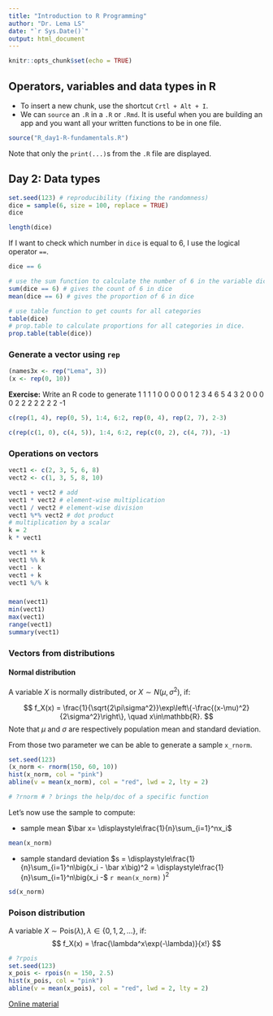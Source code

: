```yaml
---
title: "Introduction to R Programming"
author: "Dr. Lema LS"
date: "`r Sys.Date()`"
output: html_document
---
```


```r
knitr::opts_chunk$set(echo = TRUE)
```

## Operators, variables and data types in R
* To insert a new chunk, use the shortcut `Crtl + Alt + I`.
* We can `source` an `.R` in a `.R` or `.Rmd`. It is useful when you are building an app and you want all your written functions to be in one file.
```r
source("R_day1-R-fundamentals.R")
```

Note that only the `print(...)`s from the `.R` file are displayed.

## Day 2: Data types
```r
set.seed(123) # reproducibility (fixing the randomness)
dice = sample(6, size = 100, replace = TRUE)
dice

length(dice)
```

If I want to check which number in `dice` is equal to 6, I use the logical operator `==`.
```r
dice == 6

# use the sum function to calculate the number of 6 in the variable dice.
sum(dice == 6) # gives the count of 6 in dice
mean(dice == 6) # gives the proportion of 6 in dice

# use table function to get counts for all categories
table(dice)
# prop.table to calculate proportions for all categories in dice.
prop.table(table(dice))
```

### Generate a vector using `rep`
```r
(names3x <- rep("Lema", 3))
(x <- rep(0, 10))
```

**Exercise:**
Write an R code to generate 1 1 1 1 0 0 0 0 0 1 2 3 4 6 5 4 3 2 0 0 0 0 2 2 2 2 2 2 2 -1
```r
c(rep(1, 4), rep(0, 5), 1:4, 6:2, rep(0, 4), rep(2, 7), 2-3)

c(rep(c(1, 0), c(4, 5)), 1:4, 6:2, rep(c(0, 2), c(4, 7)), -1)
```

### Operations on vectors
```r
vect1 <- c(2, 3, 5, 6, 8)
vect2 <- c(1, 3, 5, 8, 10)

vect1 + vect2 # add
vect1 * vect2 # element-wise multiplication
vect1 / vect2 # element-wise division
vect1 %*% vect2 # dot product
# multiplication by a scalar
k = 2
k * vect1

vect1 ** k
vect1 %% k
vect1 - k
vect1 + k
vect1 %/% k
```

### 
```r
mean(vect1)
min(vect1)
max(vect1)
range(vect1)
summary(vect1)
```


### Vectors from distributions
#### Normal distribution
A variable $X$ is normally distributed, or $X\sim N(\mu, \sigma^2)$, if:

$$
f_X(x) = \frac{1}{\sqrt{2\pi\sigma^2}}\exp\left\{-\frac{(x-\mu)^2}{2\sigma^2}\right\}, \quad x\in\mathbb{R}.
$$
Note that $\mu$ and $\sigma$ are respectively population mean and standard deviation.

From those two parameter we can be able to generate a sample `x_rnorm`.

```r
set.seed(123)
(x_norm <- rnorm(150, 60, 10))
hist(x_norm, col = "pink")
abline(v = mean(x_norm), col = "red", lwd = 2, lty = 2)

# ?rnorm # ? brings the help/doc of a specific function 
```


Let's now use the sample to compute:

* sample mean $\bar x= \displaystyle\frac{1}{n}\sum_{i=1}^nx_i$
```r
mean(x_norm)
```

* sample standard deviation $s = \displaystyle\frac{1}{n}\sum_{i=1}^n\big(x_i - \bar x\big)^2 = \displaystyle\frac{1}{n}\sum_{i=1}^n\big(x_i -$ `r mean(x_norm)` $\big)^2$
```r
sd(x_norm)
```

### Poison distribution
A variable $X\sim \textrm{Pois}(\lambda), \lambda\in \{0, 1, 2, \ldots\},$ if:
$$
f_X(x) = \frac{\lambda^x\exp(-\lambda)}{x!}
$$

```r
# ?rpois
set.seed(123)
x_pois <- rpois(n = 150, 2.5)
hist(x_pois, col = "pink")
abline(v = mean(x_pois), col = "red", lwd = 2, lty = 2)
```

[Online material](https://rpubs.com/seknewna/IntroR_Lema)
